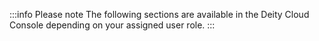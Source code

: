 :::info Please note
The following sections are available in the Deity Cloud Console depending on your assigned user role.
:::